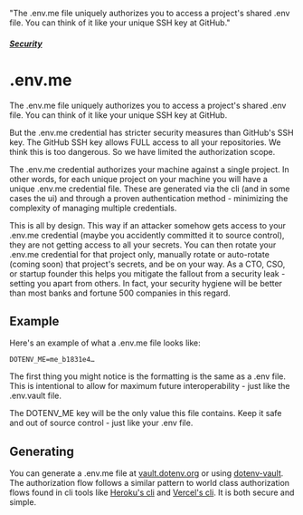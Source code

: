   "The .env.me file uniquely authorizes you to access a project's shared .env file. You can think of it like your unique SSH key at GitHub."

##### [Security](/docs/security)
# .env.me

The .env.me file uniquely authorizes you to access a project's shared .env file. You can think of it like your unique SSH key at GitHub.

But the .env.me credential has stricter security measures than GitHub's SSH key. The GitHub SSH key allows FULL access to all your repositories. We think this is too dangerous. So we have limited the authorization scope.

The .env.me credential authorizes your machine against a single project. In other words, for each unique project on your machine you will have a unique .env.me credential file. These are generated via the cli (and in some cases the ui) and through a proven authentication method - minimizing the complexity of managing multiple credentials.

This is all by design. This way if an attacker somehow gets access to your .env.me credential (maybe you accidently committed it to source control), they are not getting access to all your secrets. You can then rotate your .env.me credential for that project only, manually rotate or auto-rotate (coming soon) that project's secrets, and be on your way. As a CTO, CSO, or startup founder this helps you mitigate the fallout from a security leak - setting you apart from others. In fact, your security hygiene will be better than most banks and fortune 500 companies in this regard.

## Example

Here's an example of what a .env.me file looks like:

```
DOTENV_ME=me_b1831e4…
```

The first thing you might notice is the formatting is the same as a .env file. This is intentional to allow for maximum future interoperability - just like the .env.vault file.

The DOTENV_ME key will be the only value this file contains. Keep it safe and out of source control - just like your .env file.

## Generating

You can generate a .env.me file at [vault.dotenv.org](https://vault.dotenv.org/ui/ui1/project/new) or using [dotenv-vault](https://github.com/dotenv-org/dotenv-vault). The authorization flow follows a similar pattern to world class authorization flows found in cli tools like [Heroku's cli](https://devcenter.heroku.com/articles/heroku-cli) and [Vercel's cli](https://vercel.com/cli). It is both secure and simple.

